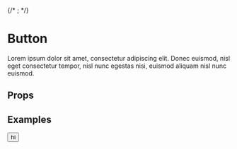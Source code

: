
{/* <Meta title="Components/Button" component={Button} />; */}

# Button

Lorem ipsum dolor sit amet, consectetur adipiscing elit. Donec euismod, nisl eget consectetur tempor, nisl nunc egestas nisi, euismod aliquam nisl nunc euismod.

## Props

<ArgsTable of={Button} />

## Examples

<Canvas>
  <Story name="Default">
    <Button>hi</Button>
  </Story>
</Canvas>
